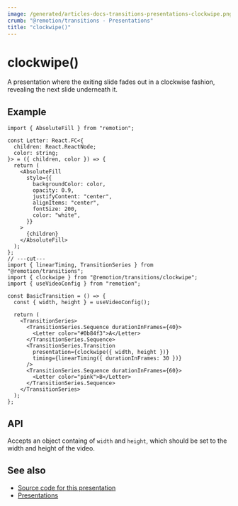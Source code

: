 ```yaml
---
image: /generated/articles-docs-transitions-presentations-clockwipe.png
crumb: "@remotion/transitions - Presentations"
title: "clockwipe()"
---
```


# clockwipe()<AvailableFrom v="4.0.73"/>

A presentation where the exiting slide fades out in a clockwise fashion, revealing the next slide underneath it.

<Demo type="clockwipe" />

## Example

```tsx twoslash title="ClockWipeTransition.tsx"
import { AbsoluteFill } from "remotion";

const Letter: React.FC<{
  children: React.ReactNode;
  color: string;
}> = ({ children, color }) => {
  return (
    <AbsoluteFill
      style={{
        backgroundColor: color,
        opacity: 0.9,
        justifyContent: "center",
        alignItems: "center",
        fontSize: 200,
        color: "white",
      }}
    >
      {children}
    </AbsoluteFill>
  );
};
// ---cut---
import { linearTiming, TransitionSeries } from "@remotion/transitions";
import { clockwipe } from "@remotion/transitions/clockwipe";
import { useVideoConfig } from "remotion";

const BasicTransition = () => {
  const { width, height } = useVideoConfig();

  return (
    <TransitionSeries>
      <TransitionSeries.Sequence durationInFrames={40}>
        <Letter color="#0b84f3">A</Letter>
      </TransitionSeries.Sequence>
      <TransitionSeries.Transition
        presentation={clockwipe({ width, height })}
        timing={linearTiming({ durationInFrames: 30 })}
      />
      <TransitionSeries.Sequence durationInFrames={60}>
        <Letter color="pink">B</Letter>
      </TransitionSeries.Sequence>
    </TransitionSeries>
  );
};
```

## API

Accepts an object containg of `width` and `height`, which should be set to the width and height of the video.

## See also

- [Source code for this presentation](https://github.com/remotion-dev/remotion/blob/main/packages/transitions/src/presentations/clockwipe.tsx)
- [Presentations](/docs/transitions/presentations)
